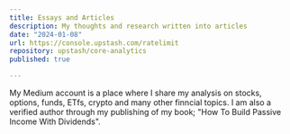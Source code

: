 ```yaml
---
title: Essays and Articles
description: My thoughts and research written into articles 
date: "2024-01-08"
url: https://console.upstash.com/ratelimit
repository: upstash/core-analytics
published: true

---
```



My Medium account is a place where I share my analysis on stocks, options, funds, ETfs, crypto and many other finncial topics. I am also a verified author through my publishing of my book; "How To Build Passive Income With Dividends". 

